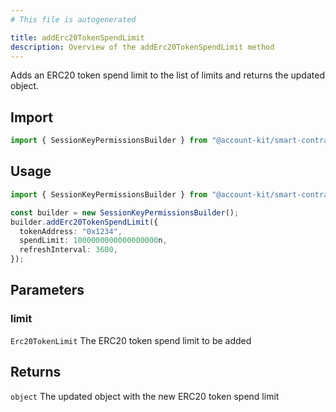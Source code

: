```yaml
---
# This file is autogenerated

title: addErc20TokenSpendLimit
description: Overview of the addErc20TokenSpendLimit method
---
```


Adds an ERC20 token spend limit to the list of limits and returns the updated object.

## Import

```ts
import { SessionKeyPermissionsBuilder } from "@account-kit/smart-contracts";
```

## Usage

```ts
import { SessionKeyPermissionsBuilder } from "@account-kit/smart-contracts";

const builder = new SessionKeyPermissionsBuilder();
builder.addErc20TokenSpendLimit({
  tokenAddress: "0x1234",
  spendLimit: 1000000000000000000n,
  refreshInterval: 3600,
});
```

## Parameters

### limit

`Erc20TokenLimit`
The ERC20 token spend limit to be added

## Returns

`object`
The updated object with the new ERC20 token spend limit
